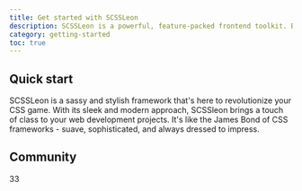 ```yaml
---
title: Get started with SCSSLeon
description: SCSSLeon is a powerful, feature-packed frontend toolkit. Build anything from prototype to production in minutes.
category: getting-started
toc: true
---
```

## Quick start
SCSSLeon is a sassy and stylish framework that's here to revolutionize your CSS game. With its sleek and modern approach, SCSSleon brings a touch of class to your web development projects. It's like the James Bond of CSS frameworks - suave, sophisticated, and always dressed to impress.

## Community
33